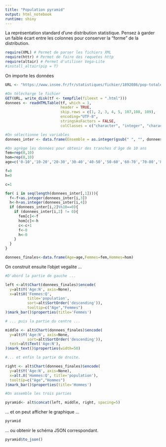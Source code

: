 ```yaml
---
title: "Population pyramid"
output: html_notebook
runtime: shiny
---
```


La représentation standard d'une distribution statistique.
Pensez à garder un faible écart entre les colonnes pour conserver la "forme" de la distribution.


```r
require(XML) # Permet de parser les fichiers XML
require(httr) # Permet de faire des requetes http
require(altair) # Permet d'utiliser Vega-Lite
#install_altair(pip = T)
```

On importe les données
```r
URL <- "https://www.insee.fr/fr/statistiques/fichier/1892086/pop-totale-france.xls"

#On télécharge le fichier
GET(URL, write_disk(tf <- tempfile(fileext = ".html")))
donnees <- readHTMLTable(tf, which = 1,
                         header = TRUE,
                         skip.rows = c(1, 2, 3, 4, 5, 107,108, 109),
                         encoding="UTF-8",
                         stringsAsFactors = FALSE,
                         colClasses = c("character", "integer", "character", "character", "character", "character"))

#On sélectionne les variables
donnees_inter <- data.frame(Ensemble = as.integer(gsub(" ", "", donnees$Ensemble, fixed = TRUE)), Age_revolu = donnees$`Âge révolu`,nb_femmes=as.integer(gsub(" ", "", donnees$`Nombre de femmes`, fixed = TRUE)),nb_hommes=as.integer(gsub(" ", "", donnees$`Nombre d'hommes`, fixed = TRUE)))

#On agrège les données pour obtenir des tranches d'âge de 10 ans
fem=rep(0,10)
hom=rep(0,10)
age=c('0-10','10-20','20-30','30-40','40-50','50-60','60-70','70-80','80-90','90+')

f=0
h=0

c=1

for( i in seq(length(donnees_inter[,1]))){
  f<-f+as.integer(donnees_inter[i,3])
  h<-h+as.integer(donnees_inter[i,4])
  if (donnees_inter[i,2]%%10==0){
    if (donnees_inter[i,2] != 0){
      fem[c]<-f
      hom[c]<-h
      c<-c+1
      f<-0
      h<-0
    }
  }
}

donnees_finales<-data.frame(Age=age,Femmes=fem,Hommes=hom)

```


On construit ensuite l'objet vegalite ...
```r

#D'abord la partie de gauche ...

left <-alt$Chart(donnees_finales)$encode(
  y=alt$Y('Age:N', axis=None),
  x=alt$X('Femmes:Q',
          title='population',
          sort=alt$SortOrder('descending')),
          tooltip=c("Age","Femmes")
)$mark_bar()$properties(title='Femmes')

# ... puis la partie du centre ...

middle <- alt$Chart(donnees_finales)$encode(
  y=alt$Y('Age:N', axis=None,
          sort=alt$SortOrder('descending')),
  text=alt$Text('Age:N'),
)$mark_text()$properties(width=50)

#... et enfin la partie de droite.

right <- alt$Chart(donnees_finales)$encode(
  y=alt$Y('Age:N', axis=None),
  x=alt.X('Hommes:Q', title='population'),
  tooltip=c("Age","Hommes")
)$mark_bar()$properties(title='Hommes')

#On assemble les trois parties

pyramid<- alt$concat(left, middle, right, spacing=5)
```


... et on peut afficher le graphique ...
```r
pyramid
```

... ou obtenir le schéma JSON correspondant.

```r
pyramid$to_json()
```
